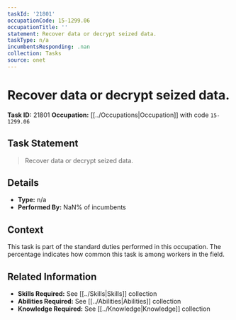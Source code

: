 ```yaml
---
taskId: '21801'
occupationCode: 15-1299.06
occupationTitle: ''
statement: Recover data or decrypt seized data.
taskType: n/a
incumbentsResponding: .nan
collection: Tasks
source: onet
---
```

# Recover data or decrypt seized data.

**Task ID:** 21801
**Occupation:** [[../Occupations|Occupation]] with code `15-1299.06`

## Task Statement

> Recover data or decrypt seized data.

## Details

- **Type:** n/a
- **Performed By:** NaN% of incumbents

## Context

This task is part of the standard duties performed in this occupation. The percentage indicates how common this task is among workers in the field.

## Related Information

- **Skills Required:** See [[../Skills|Skills]] collection
- **Abilities Required:** See [[../Abilities|Abilities]] collection
- **Knowledge Required:** See [[../Knowledge|Knowledge]] collection
